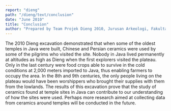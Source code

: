 ```yaml
---
report: "dieng"
path: "/dieng/text/conclusion"
date: "June 2010"
title: "Conclusion"
author: "Prepared by Team Projek Dieng 2010, Jurusan Arkeologi, Fakultas Ilmu Budaya, and Universitas Gadjah Mada. Translated by Goh Geok Yian and John N. Miksic. Editors: Mahirta, Goh Geok Yian, Widya Nayati, and John N. Miksic"
---
```

The 2010 Dieng excavation demonstrated that when some of the oldest temples in Java were built, Chinese and Persian ceramics were used by some of the pilgrims who visited the site. Nobody in Java lived permanently at altitudes as high as Dieng when the first explorers visited the plateau. Only in the last century were food crops able to survive in the cold conditions at 2,000 meters imported to Java, thus enabling farmers to occupy the area. In the 8th and 9th centuries, the only people living on the plateau would have been worshippers who brought their supplies with them from the lowlands. The results of this excavation prove that the study of ceramics found at temple sites in Java can contribute to our understanding of how the sites were used. Perhaps more research aimed at collecting data from ceramics around temples will be conducted in the future.
